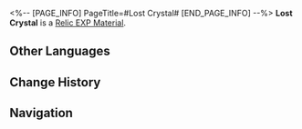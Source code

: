 <%-- [PAGE_INFO]
PageTitle=#Lost Crystal#
[END_PAGE_INFO] --%>
{{Item Infobox
|id          = 233
|image       = Item Lost Crystal.png
|type        = Relic EXP Material
|invCategory = Upgrade Materials
|rarity      = 4
|effect      = Enhancement material for Relics. Provides 1000 Relic EXP.
|description = A Fragmentum dust crystal that had densified after being reduced to its original form.
|source1     = [[Forgotten Hall]]
}}
{{Description|''"This must not be placed together with the ores offered to the Amber Lord. This is a creation of the Stellaron and goes against the will of Preservation."''}}
'''Lost Crystal''' is a [[Relic EXP Material]].

==Other Languages==
{{Other Languages
|en   = Lost Crystal
|zhs  = 遗失晶块
|zht  = 遺失晶塊
|ja   = 遺失晶塊
|ko   = 유실된 수정덩이
|es   = Cristal perdido
|fr   = Cristal perdu
|ru   = Утраченный кристалл
|th   = Lost Crystal
|vi   = Tinh Thể Đánh Mất
|de   = Verlorener Kristall
|id   = Lost Crystal
|pt   = Cristal Perdido
}}

==Change History==
{{Change History|2.0}}

==Navigation==
{{Upgrade Material Navbox}}